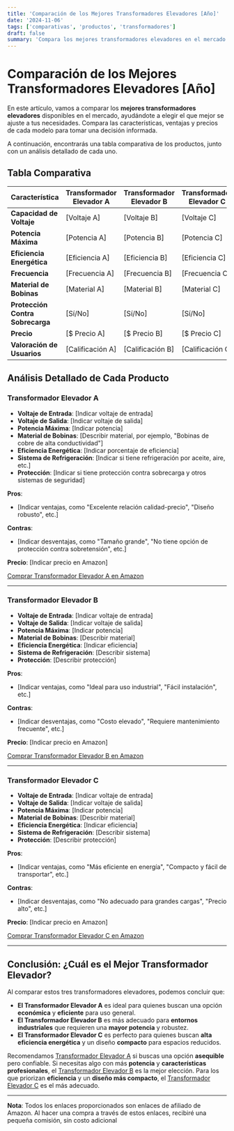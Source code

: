 ```yaml
---
title: 'Comparación de los Mejores Transformadores Elevadores [Año]'
date: '2024-11-06'
tags: ['comparativas', 'productos', 'transformadores']
draft: false
summary: 'Compara los mejores transformadores elevadores en el mercado para encontrar la opción que mejor se adapte a tus necesidades.'
---
```


# Comparación de los Mejores Transformadores Elevadores [Año]

En este artículo, vamos a comparar los **mejores transformadores elevadores** disponibles en el mercado, ayudándote a elegir el que mejor se ajuste a tus necesidades. Compara las características, ventajas y precios de cada modelo para tomar una decisión informada.

A continuación, encontrarás una tabla comparativa de los productos, junto con un análisis detallado de cada uno.

## Tabla Comparativa

| Característica                   | **Transformador Elevador A** | **Transformador Elevador B** | **Transformador Elevador C** |
| -------------------------------- | ---------------------------- | ---------------------------- | ---------------------------- |
| **Capacidad de Voltaje**         | [Voltaje A]                  | [Voltaje B]                  | [Voltaje C]                  |
| **Potencia Máxima**              | [Potencia A]                 | [Potencia B]                 | [Potencia C]                 |
| **Eficiencia Energética**        | [Eficiencia A]               | [Eficiencia B]               | [Eficiencia C]               |
| **Frecuencia**                   | [Frecuencia A]               | [Frecuencia B]               | [Frecuencia C]               |
| **Material de Bobinas**          | [Material A]                 | [Material B]                 | [Material C]                 |
| **Protección Contra Sobrecarga** | [Sí/No]                      | [Sí/No]                      | [Sí/No]                      |
| **Precio**                       | [$ Precio A]                 | [$ Precio B]                 | [$ Precio C]                 |
| **Valoración de Usuarios**       | [Calificación A]             | [Calificación B]             | [Calificación C]             |

## Análisis Detallado de Cada Producto

### **Transformador Elevador A**

- **Voltaje de Entrada**: [Indicar voltaje de entrada]
- **Voltaje de Salida**: [Indicar voltaje de salida]
- **Potencia Máxima**: [Indicar potencia]
- **Material de Bobinas**: [Describir material, por ejemplo, "Bobinas de cobre de alta conductividad"]
- **Eficiencia Energética**: [Indicar porcentaje de eficiencia]
- **Sistema de Refrigeración**: [Indicar si tiene refrigeración por aceite, aire, etc.]
- **Protección**: [Indicar si tiene protección contra sobrecarga y otros sistemas de seguridad]

**Pros**:

- [Indicar ventajas, como "Excelente relación calidad-precio", "Diseño robusto", etc.]

**Contras**:

- [Indicar desventajas, como "Tamaño grande", "No tiene opción de protección contra sobretensión", etc.]

**Precio**: [Indicar precio en Amazon]

[Comprar Transformador Elevador A en Amazon](https://www.amazon.com/dp/[ID_PRODUCTO_A])

---

### **Transformador Elevador B**

- **Voltaje de Entrada**: [Indicar voltaje de entrada]
- **Voltaje de Salida**: [Indicar voltaje de salida]
- **Potencia Máxima**: [Indicar potencia]
- **Material de Bobinas**: [Describir material]
- **Eficiencia Energética**: [Indicar eficiencia]
- **Sistema de Refrigeración**: [Describir sistema]
- **Protección**: [Describir protección]

**Pros**:

- [Indicar ventajas, como "Ideal para uso industrial", "Fácil instalación", etc.]

**Contras**:

- [Indicar desventajas, como "Costo elevado", "Requiere mantenimiento frecuente", etc.]

**Precio**: [Indicar precio en Amazon]

[Comprar Transformador Elevador B en Amazon](https://www.amazon.com/dp/[ID_PRODUCTO_B])

---

### **Transformador Elevador C**

- **Voltaje de Entrada**: [Indicar voltaje de entrada]
- **Voltaje de Salida**: [Indicar voltaje de salida]
- **Potencia Máxima**: [Indicar potencia]
- **Material de Bobinas**: [Describir material]
- **Eficiencia Energética**: [Indicar eficiencia]
- **Sistema de Refrigeración**: [Describir sistema]
- **Protección**: [Describir protección]

**Pros**:

- [Indicar ventajas, como "Más eficiente en energía", "Compacto y fácil de transportar", etc.]

**Contras**:

- [Indicar desventajas, como "No adecuado para grandes cargas", "Precio alto", etc.]

**Precio**: [Indicar precio en Amazon]

[Comprar Transformador Elevador C en Amazon](https://www.amazon.com/dp/[ID_PRODUCTO_C])

---

## Conclusión: ¿Cuál es el Mejor Transformador Elevador?

Al comparar estos tres transformadores elevadores, podemos concluir que:

- **El Transformador Elevador A** es ideal para quienes buscan una opción **económica** y **eficiente** para uso general.
- **El Transformador Elevador B** es más adecuado para **entornos industriales** que requieren una **mayor potencia** y robustez.
- **El Transformador Elevador C** es perfecto para quienes buscan **alta eficiencia energética** y un diseño **compacto** para espacios reducidos.

Recomendamos [Transformador Elevador A](https://www.amazon.com/dp/[ID_PRODUCTO_A]) si buscas una opción **asequible** pero confiable. Si necesitas algo con más **potencia** y **características profesionales**, el [Transformador Elevador B](https://www.amazon.com/dp/[ID_PRODUCTO_B]) es la mejor elección. Para los que priorizan **eficiencia** y un **diseño más compacto**, el [Transformador Elevador C](https://www.amazon.com/dp/[ID_PRODUCTO_C]) es el más adecuado.

---

**Nota**: Todos los enlaces proporcionados son enlaces de afiliado de Amazon. Al hacer una compra a través de estos enlaces, recibiré una pequeña comisión, sin costo adicional
